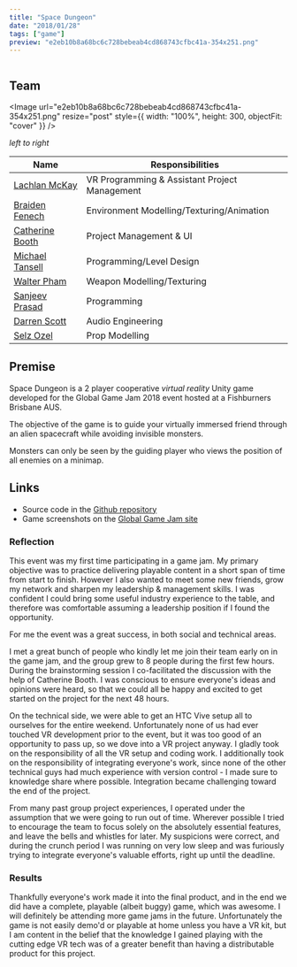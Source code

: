 ```yaml
---
title: "Space Dungeon"
date: "2018/01/28"
tags: ["game"]
preview: "e2eb10b8a68bc6c728bebeab4cd868743cfbc41a-354x251.png"
---
```



<div style={{ display: "flex", flexWrap: "wrap", justifyContent: "center" }}>
  <div style={{ position: "relative", width: "100%" }}>
    <Image
      url="8c21002c887db2219d1b3f883faa69c930ebcb26-354x175.png"
      resize="post"
      style={{ width: "100%", height: 200, objectFit: "cover" }}
    />
  </div>
</div>

## Team

<Image
  url="e2eb10b8a68bc6c728bebeab4cd868743cfbc41a-354x251.png"
  resize="post"
  style={{ width: "100%", height: 300, objectFit: "cover" }}
/>

_left to right_

| Name                                                                     | Responsibilities                              |
| ------------------------------------------------------------------------ | --------------------------------------------- |
| [Lachlan McKay](https://github.com/sneyed)                               | VR Programming & Assistant Project Management |
| [Braiden Fenech](https://www.linkedin.com/in/braiden-fenech-bb6687b1/)   | Environment Modelling/Texturing/Animation     |
| [Catherine Booth](https://www.linkedin.com/in/catherine-booth-739464b3/) | Project Management & UI                       |
| [Michael Tansell](https://www.linkedin.com/in/michael-tansell/)          | Programming/Level Design                      |
| [Walter Pham](https://www.linkedin.com/in/walterpham/)                   | Weapon Modelling/Texturing                    |
| [Sanjeev Prasad](https://github.com/sanjeevprasad92)                     | Programming                                   |
| [Darren Scott](https://www.facebook.com/darren.scott.908)                | Audio Engineering                             |
| [Selz Ozel](https://www.facebook.com/selim.ozel)                         | Prop Modelling                                |

## Premise

Space Dungeon is a 2 player cooperative <i>virtual reality</i> Unity
game developed for the Global Game Jam 2018 event hosted at a
Fishburners Brisbane AUS.

The objective of the game is to guide your virtually immersed friend
through an alien spacecraft while avoiding invisible monsters.

Monsters can only be seen by the guiding player who views the
position of all enemies on a minimap.

## Links

- Source code in the [Github repository](https://github.com/sneyed/spacedungeon-ggj2018)
- Game screenshots on the [Global Game Jam site](https://globalgamejam.org/2018/games/space-dungeon)

### Reflection

This event was my first time participating in a game jam. My primary
objective was to practice delivering playable content in a short span of
time from start to finish. However I also wanted to meet some new
friends, grow my network and sharpen my leadership & management skills.
I was confident I could bring some useful industry experience to the
table, and therefore was comfortable assuming a leadership position if I
found the opportunity.

For me the event was a great success, in both social and technical
areas.

I met a great bunch of people who kindly let me join their team early on
in the game jam, and the group grew to 8 people during the first few
hours. During the brainstorming session I co-facilitated the discussion
with the help of Catherine Booth. I was conscious to ensure everyone's
ideas and opinions were heard, so that we could all be happy and excited
to get started on the project for the next 48 hours.

On the technical side, we were able to get an HTC Vive setup all to
ourselves for the entire weekend. Unfortunately none of us had ever
touched VR development prior to the event, but it was too good of an
opportunity to pass up, so we dove into a VR project anyway. I gladly
took on the responsibility of all the VR setup and coding work. I
additionally took on the responsibility of integrating everyone's work,
since none of the other technical guys had much experience with version
control - I made sure to knowledge share where possible. Integration
became challenging toward the end of the project.

From many past group project experiences, I operated under the
assumption that we were going to run out of time. Wherever possible I
tried to encourage the team to focus solely on the absolutely essential
features, and leave the bells and whistles for later. My suspicions were
correct, and during the crunch period I was running on very low sleep
and was furiously trying to integrate everyone's valuable efforts, right
up until the deadline.

### Results

Thankfully everyone's work made it into the final product, and in the
end we did have a complete, playable (albeit buggy) game, which was
awesome. I will definitely be attending more game jams in the future.
Unfortunately the game is not easily demo'd or playable at home unless
you have a VR kit, but I am content in the belief that the knowledge I
gained playing with the cutting edge VR tech was of a greater benefit
than having a distributable product for this project.
